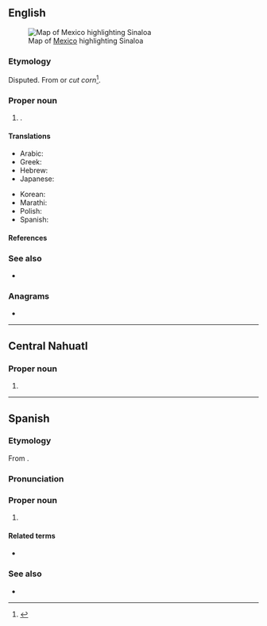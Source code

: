 ==English==
[[File:Mexico map, MX-SIN.svg|thumb|Map of [[Mexico]] highlighting Sinaloa]]

===Etymology===
Disputed. From {{der|en|mfy|sinalobola||round [[pitahaya]]}} or ''cut corn''<ref>{{cite-web|url=http://www.sinaloa.gob.mx/NR/exeres/B1FB61DE-82E5-4EE7-AE7E-851D47307AF3,frameless.htm?NRMODE=Published|title=Municipio de Sinaloa de Leyva|archiveurl=https://web.archive.org/web/20070716221737/http://www.sinaloa.gob.mx/NR/exeres/B1FB61DE-82E5-4EE7-AE7E-851D47307AF3,frameless.htm?NRMODE=Published|archivedate=16 July 2007|accessdate=4 May 2009}}</ref>.

===Proper noun===
{{en-proper noun}}

# {{place|en|state|c/Mexico}}.

====Translations====
{{trans-top|state of Mexico}}
* Arabic: {{t|ar|سِينَالُوَا|n}}
* Greek: {{t|el|Σιναλόα|n}}
* Hebrew: {{t|he|סיִנַלֹואַה|tr=Syinalòwʼah|n|sc=Hebr}}
* Japanese: {{t|ja|シナロア|tr=Shinaroa|sc=Jpan}}
{{trans-mid}}
* Korean: {{t|ko|^시날로아|sc=Kore}}
* Marathi: {{t|mr|सिनालोआ|n}}
* Polish: {{t+|pl|Sinaloa|f}}
* Spanish: {{t+|es|Sinaloa|m}}
{{trans-bottom}}

====References====
<references/>

===See also===
* {{pedia}}

===Anagrams===
* {{anagrams|en|a=aailnos|solania}}

----

==Central Nahuatl==

===Proper noun===
{{head|nhn|proper noun}}

# {{place|nhn|state|c/Mexico|t=Sinaloa}}

----

==Spanish==

===Etymology===
From {{der|es|mfy|sinalobola}}.

===Pronunciation===
{{es-pr}}

===Proper noun===
{{es-proper noun|m}}

# {{place|es|state|c/Mexico}}

====Related terms====
* {{l|es|sinaloense}}

===See also===
* {{pedia|lang=es}}